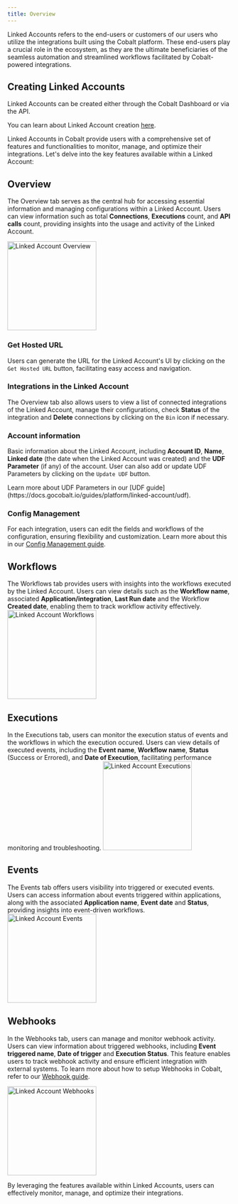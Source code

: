 ```yaml
---
title: Overview
---
```


Linked Accounts refers to the end-users or customers of our users who utilize the integrations built using the Cobalt platform. These end-users play a crucial role in the ecosystem, as they are the ultimate beneficiaries of the seamless automation and streamlined workflows facilitated by Cobalt-powered integrations.

## Creating Linked Accounts
Linked Accounts can be created either through the Cobalt Dashboard or via the API.

<Tip>You can learn about Linked Account creation [here](https://docs.gocobalt.io/guides/platform/linked-account/manage-linked-account).</Tip>

Linked Accounts in Cobalt provide users with a comprehensive set of features and functionalities to monitor, manage, and optimize their integrations. Let's delve into the key features available within a Linked Account:

## Overview
The Overview tab serves as the central hub for accessing essential information and managing configurations within a Linked Account. Users can view information such as total **Connections**, **Executions** count, and **API calls** count, providing insights into the usage and activity of the Linked Account.

<img height="200" src="/images/Guides/Linked-account/features-overview.png" alt="Linked Account Overview"/>

### Get Hosted URL
Users can generate the URL for the Linked Account's UI by clicking on the `Get Hosted URL` button, facilitating easy access and navigation. 

### Integrations in the Linked Account
The Overview tab also allows users to view a list of connected integrations of the Linked Account, manage their configurations, check **Status** of the integration and **Delete** connections by clicking on the `Bin` icon if necessary. 

### Account information
Basic information about the Linked Account, including **Account ID**, **Name**, **Linked date** (the date when the Linked Account was created) and the **UDF Parameter** (if any) of the account. 
User can also add or update UDF Parameters by clicking on the `Update UDF` button.

<Tip>
Learn more about UDF Parameters in our [UDF guide](https://docs.gocobalt.io/guides/platform/linked-account/udf).
</Tip>

### Config Management
For each integration, users can edit the fields and workflows of the configuration, ensuring flexibility and customization.
<Tip>
Learn more about this in our [Config Management guide](https://docs.gocobalt.io/guides/platform/linked-account/config-management).
</Tip>

## Workflows
The Workflows tab provides users with insights into the workflows executed by the Linked Account. Users can view details such as the **Workflow name**, associated **Application/integration**, **Last Run date** and the Workflow **Created date**, enabling them to track workflow activity effectively.
<img height="200" src="/images/Guides/Linked-account/features-workflows.png" alt="Linked Account Workflows"/>

## Executions
In the Executions tab, users can monitor the execution status of events and the workflows in which the execution occured. Users can view details of executed events, including the **Event name**, **Workflow name**, **Status** (Success or Errored), and **Date of Execution**, facilitating performance monitoring and troubleshooting.
<img height="200" src="/images/Guides/Linked-account/features-executions.png" alt="Linked Account Executions"/>

## Events
The Events tab offers users visibility into triggered or executed events. Users can access information about events triggered within applications, along with the associated **Application name**, **Event date** and **Status**, providing insights into event-driven workflows.
<img height="200" src="/images/Guides/Linked-account/features-events.png" alt="Linked Account Events"/>

## Webhooks
In the Webhooks tab, users can manage and monitor webhook activity. Users can view information about triggered webhooks, including **Event triggered name**, **Date of trigger** and **Execution Status**. This feature enables users to track webhook activity and ensure efficient integration with external systems.
<Tip>
To learn more about how to setup Webhooks in Cobalt, refer to our [Webhook guide](https://docs.gocobalt.io/guides/platform/webhook).
</Tip>

<img height="200" src="/images/Guides/Linked-account/features-webhooks.png" alt="Linked Account Webhooks"/>

By leveraging the features available within Linked Accounts, users can effectively monitor, manage, and optimize their integrations.